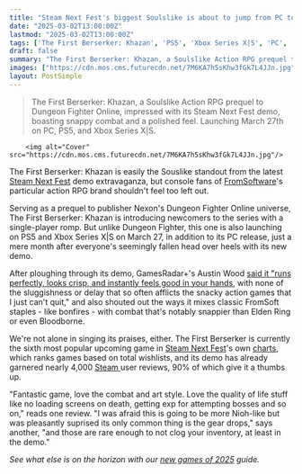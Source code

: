 ```yaml
---
title: "Steam Next Fest's biggest Soulslike is about to jump from PC to PS5 and Xbox, and everyone seems to love the demo just as much as we did"
date: "2025-03-02T13:00:00Z"
lastmod: "2025-03-02T13:00:00Z"
tags: ['The First Berserker: Khazan', 'PS5', 'Xbox Series X|S', 'PC', 'Action RPG', 'Soulslike']
draft: false
summary: "The First Berserker: Khazan, a Soulslike Action RPG prequel to Dungeon Fighter Online, impressed with its Steam Next Fest demo, boasting snappy combat and a polished feel. Launching March 27th on PC, PS5, and Xbox Series X|S."
images: ["https://cdn.mos.cms.futurecdn.net/7M6KA7h5sKhw3fGk7L4JJn.jpg"]
layout: PostSimple
---
```

> The First Berserker: Khazan, a Soulslike Action RPG prequel to Dungeon Fighter Online, impressed with its Steam Next Fest demo, boasting snappy combat and a polished feel. Launching March 27th on PC, PS5, and Xbox Series X|S.


        <img alt="Cover" src="https://cdn.mos.cms.futurecdn.net/7M6KA7h5sKhw3fGk7L4JJn.jpg"/>
        
The First Berserker: Khazan is easily the Souslike standout from the latest [Steam Next Fest](https://www.gamesradar.com/games/the-10-steam-next-fest-demos-you-need-to-play-this-weekend/) demo extravaganza, but console fans of [FromSoftware](https://www.gamesradar.com/tag/fromsoftware/)'s particular action RPG brand shouldn't feel too left out.

Serving as a prequel to publisher Nexon's Dungeon Fighter Online universe, The First Berserker: Khazan is introducing newcomers to the series with a single-player romp. But unlike Dungeon Fighter, this one is also launching on PS5 and Xbox Series X|S on March 27, in addition to its PC release, just a mere month after everyone's seemingly fallen head over heels with its new demo.

After ploughing through its demo, GamesRadar+'s Austin Wood [said it "runs perfectly, looks crisp, and instantly feels good in your hands](https://www.gamesradar.com/games/action-rpg/steam-next-fest-hasnt-even-started-but-im-already-obsessed-with-the-subtly-soulslike-demo-for-this-hardcore-action-rpg-with-over-3-000-reviews-of-its-own/), with none of the sluggishness or delay that so often afflicts the snacky action games that I just can't quit," and also shouted out the ways it mixes classic FromSoft staples - like bonfires - with combat that's notably snappier than Elden Ring or even Bloodborne.

We're not alone in singing its praises, either. The First Berserker is currently the sixth most popular upcoming game in [Steam Next Fest](https://www.gamesradar.com/tag/steam-next-fest/)'s own [charts](https://store.steampowered.com/sale/nextfest?tab=23&flavor=topwishlisted), which ranks games based on total wishlists, and its demo has already garnered nearly 4,000 [Steam ](https://store.steampowered.com/app/3351700/The_First_Berserker_Khazan_Demo/#app_reviews_hash)user reviews, 90% of which give it a thumbs up.

"Fantastic game, love the combat and art style. Love the quality of life stuff like no loading screens on death, getting exp for attempting bosses and so on," reads one review. "I was afraid this is going to be more Nioh-like but was pleasantly suprised its only common thing is the gear drops," says another, "and those are rare enough to not clog your inventory, at least in the demo."

*See what else is on the horizon with our *[<em>new games of 2025</em>](https://www.gamesradar.com/video-game-release-dates/)* guide.*
        